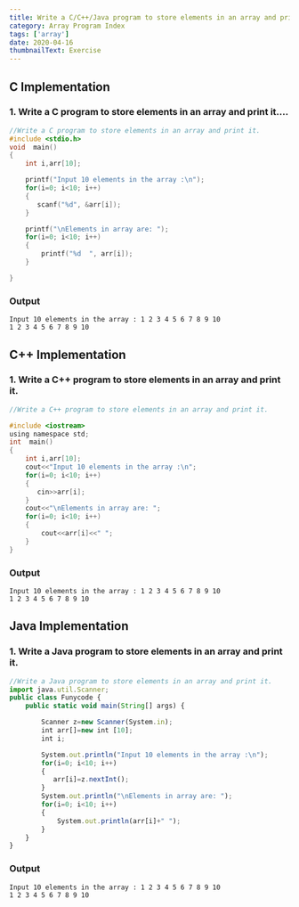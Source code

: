 ```yaml
---
title: Write a C/C++/Java program to store elements in an array and print it.
category: Array Program Index
tags: ['array']
date: 2020-04-16
thumbnailText: Exercise
---
```


## C Implementation
### 1. Write a C program to store elements in an array and print it....
```c
//Write a C program to store elements in an array and print it.
#include <stdio.h>
void  main()
{
    int i,arr[10];

    printf("Input 10 elements in the array :\n");
    for(i=0; i<10; i++)
    {
       scanf("%d", &arr[i]);
    }

    printf("\nElements in array are: ");
    for(i=0; i<10; i++)
    {
        printf("%d  ", arr[i]);
    }

}
```
### Output
```
Input 10 elements in the array : 1 2 3 4 5 6 7 8 9 10
1 2 3 4 5 6 7 8 9 10
```
## C++ Implementation
### 1. Write a C++ program to store elements in an array and print it.
```c
//Write a C++ program to store elements in an array and print it.

#include <iostream>
using namespace std;
int  main()
{
    int i,arr[10];
    cout<<"Input 10 elements in the array :\n";
    for(i=0; i<10; i++)
    {
       cin>>arr[i];
    }
    cout<<"\nElements in array are: ";
    for(i=0; i<10; i++)
    {
        cout<<arr[i]<<" ";
    }
}
```
### Output
```
Input 10 elements in the array : 1 2 3 4 5 6 7 8 9 10
1 2 3 4 5 6 7 8 9 10
```

## Java Implementation
### 1. Write a Java program to store elements in an array and print it.
```js
//Write a Java program to store elements in an array and print it.
import java.util.Scanner;
public class Funycode {
    public static void main(String[] args) {

        Scanner z=new Scanner(System.in);
        int arr[]=new int [10];
        int i;

        System.out.println("Input 10 elements in the array :\n");
        for(i=0; i<10; i++)
        {
           arr[i]=z.nextInt();
        }
        System.out.println("\nElements in array are: ");
        for(i=0; i<10; i++)
        {
            System.out.println(arr[i]+" ");
        }
    }
}
```
### Output
```
Input 10 elements in the array : 1 2 3 4 5 6 7 8 9 10
1 2 3 4 5 6 7 8 9 10
```
